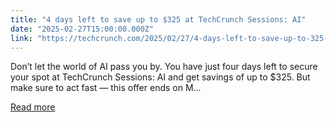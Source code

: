 ```yaml
---
title: "4 days left to save up to $325 at TechCrunch Sessions: AI"
date: "2025-02-27T15:00:00.000Z"
link: "https://techcrunch.com/2025/02/27/4-days-left-to-save-up-to-325-at-techcrunch-sessions-ai/"
---
```


Don&#8217;t let the world of AI pass you by. You have just four days left to secure your spot at TechCrunch Sessions: AI and get savings of up to $325. But make sure to act fast — this offer ends on M...

[Read more](https://techcrunch.com/2025/02/27/4-days-left-to-save-up-to-325-at-techcrunch-sessions-ai/)
